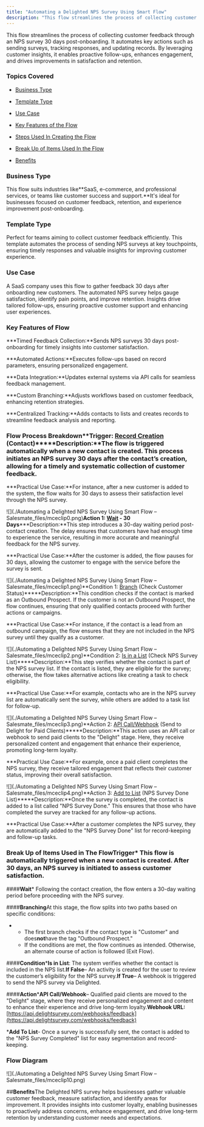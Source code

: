 ```yaml
---
title: "Automating a Delighted NPS Survey Using Smart Flow"
description: "This flow streamlines the process of collecting customer feedback through an NPS survey 30 days post-onboarding. It automates key actions such as send..."
---
```


This flow streamlines the process of collecting customer feedback through an NPS survey 30 days post-onboarding. It automates key actions such as sending surveys, tracking responses, and updating records. By leveraging customer insights, it enables proactive follow-ups, enhances engagement, and drives improvements in satisfaction and retention.



### Topics Covered


*   [Business Type](https://support.salesmate.io/hc/en-us/articles/42556840496665-Automating-a-Delighted-NPS-Survey-Using-Smart-Flow#01JHZZKQ0ZK00B75RPGXWBD1GQ)

*   [Template Type](https://support.salesmate.io/hc/en-us/articles/42556840496665-Automating-a-Delighted-NPS-Survey-Using-Smart-Flow#01JHZXFD9EJGR7QCB6A5RHB5HZ)

*   [Use Case](https://support.salesmate.io/hc/en-us/articles/42556840496665-Automating-a-Delighted-NPS-Survey-Using-Smart-Flow#01JHZXFD9EJGR7QCB6A5RHB5HZ)

*   [Key Features of the Flow](https://support.salesmate.io/hc/en-us/articles/42556840496665-Automating-a-Delighted-NPS-Survey-Using-Smart-Flow#01JHZXHG6TY8S1SZ57BH3G6T6D)

*   [Steps Used In Creating the Flow](https://support.salesmate.io/hc/en-us/articles/42556840496665-Automating-a-Delighted-NPS-Survey-Using-Smart-Flow#01JJ16DWTSS5K9N8FHHVYRJMY1)

*   [Break Up of Items Used In the Flow](https://support.salesmate.io/hc/en-us/articles/42556840496665-Automating-a-Delighted-NPS-Survey-Using-Smart-Flow#h_01JHT979E2NZ3VK5JH7FTYRVYV)

*   [Benefits](https://support.salesmate.io/hc/en-us/articles/42556840496665-Automating-a-Delighted-NPS-Survey-Using-Smart-Flow#01JJ18J2Y6RQSVV8BEFB76BPFJ)


### Business Type

This flow suits industries like**SaaS, e-commerce, and professional services, or teams like customer success and support.**It's ideal for businesses focused on customer feedback, retention, and experience improvement post-onboarding.



### Template Type

Perfect for teams aiming to collect customer feedback efficiently. This template automates the process of sending NPS surveys at key touchpoints, ensuring timely responses and valuable insights for improving customer experience.


### Use Case

A SaaS company uses this flow to gather feedback 30 days after onboarding new customers. The automated NPS survey helps gauge satisfaction, identify pain points, and improve retention. Insights drive tailored follow-ups, ensuring proactive customer support and enhancing user experiences.



### Key Features of Flow


***Timed Feedback Collection:**Sends NPS surveys 30 days post-onboarding for timely insights into customer satisfaction.

***Automated Actions:**Executes follow-ups based on record parameters, ensuring personalized engagement.

***Data Integration:**Updates external systems via API calls for seamless feedback management.

***Custom Branching:**Adjusts workflows based on customer feedback, enhancing retention strategies.

***Centralized Tracking:**Adds contacts to lists and creates records to streamline feedback analysis and reporting.


### Flow Process Breakdown**Trigger: [Record Creation](https://support.salesmate.io/hc/en-us/articles/36763966875289-Record-Created) (Contact)*****Description:**The flow is triggered automatically when a new contact is created. This process initiates an NPS survey 30 days after the contact’s creation, allowing for a timely and systematic collection of customer feedback.

***Practical Use Case:**For instance, after a new customer is added to the system, the flow waits for 30 days to assess their satisfaction level through the NPS survey.

![](./Automating a Delighted NPS Survey Using Smart Flow – Salesmate_files/mceclip0.png)**Action 1: [Wait](https://support.salesmate.io/hc/en-us/articles/38138356545433-Wait) - 30 Days*****Description:**This step introduces a 30-day waiting period post-contact creation. The delay ensures that customers have had enough time to experience the service, resulting in more accurate and meaningful feedback for the NPS survey.

***Practical Use Case:**After the customer is added, the flow pauses for 30 days, allowing the customer to engage with the service before the survey is sent.

![](./Automating a Delighted NPS Survey Using Smart Flow – Salesmate_files/mceclip1.png)**Condition 1: [Branch](https://support.salesmate.io/hc/en-us/articles/37780627045657-Branch) (Check Customer Status)*****Description:**This condition checks if the contact is marked as an Outbound Prospect. If the customer is not an Outbound Prospect, the flow continues, ensuring that only qualified contacts proceed with further actions or campaigns.

***Practical Use Case:**For instance, if the contact is a lead from an outbound campaign, the flow ensures that they are not included in the NPS survey until they qualify as a customer.

![](./Automating a Delighted NPS Survey Using Smart Flow – Salesmate_files/mceclip2.png)**Condition 2: [Is in a List](https://support.salesmate.io/hc/en-us/articles/37780752141209-Is-in-List) (Check NPS Survey List)*****Description:**This step verifies whether the contact is part of the NPS survey list. If the contact is listed, they are eligible for the survey; otherwise, the flow takes alternative actions like creating a task to check eligibility.

***Practical Use Case:**For example, contacts who are in the NPS survey list are automatically sent the survey, while others are added to a task list for follow-up.

![](./Automating a Delighted NPS Survey Using Smart Flow – Salesmate_files/mceclip3.png)**Action 2: [API Call/Webhook](https://support.salesmate.io/hc/en-us/articles/38138525618969-API-Call-Webhook) (Send to Delight for Paid Clients)*****Description:**This action uses an API call or webhook to send paid clients to the "Delight" stage. Here, they receive personalized content and engagement that enhance their experience, promoting long-term loyalty.

***Practical Use Case:**For example, once a paid client completes the NPS survey, they receive tailored engagement that reflects their customer status, improving their overall satisfaction.

![](./Automating a Delighted NPS Survey Using Smart Flow – Salesmate_files/mceclip4.png)**Action 3: [Add to List](https://support.salesmate.io/hc/en-us/articles/38138553100185-Add-to-List) (NPS Survey Done List)*****Description:**Once the survey is completed, the contact is added to a list called "NPS Survey Done." This ensures that those who have completed the survey are tracked for any follow-up actions.

***Practical Use Case:**After a customer completes the NPS survey, they are automatically added to the "NPS Survey Done" list for record-keeping and follow-up tasks.


### Break Up of Items Used in The Flow**Trigger***   This flow is automatically triggered when a new contact is created. After 30 days, an NPS survey is initiated to assess customer satisfaction.


####**Wait***   Following the contact creation, the flow enters a 30-day waiting period before proceeding with the NPS survey.


####**Branching**At this stage, the flow splits into two paths based on specific conditions:


*   *   The first branch checks if the contact type is "Customer" and does**not**have the tag "Outbound Prospect."
    *   If the conditions are met, the flow continues as intended. Otherwise, an alternate course of action is followed (Exit Flow).


####**Condition*****Is in List**: The system verifies whether the contact is included in the NPS list.**If False**– An activity is created for the user to review the customer’s eligibility for the NPS survey.**If True**– A webhook is triggered to send the NPS survey via Delighted.


####**Action*****API Call/Webhook**– Qualified paid clients are moved to the "Delight" stage, where they receive personalized engagement and content to enhance their experience and drive long-term loyalty.**Webhook URL:**[https://api.delightsurvey.com/webhooks/feedback](https://api.delightsurvey.com/webhooks/feedback)



***Add To List**- Once a survey is successfully sent, the contact is added to the "NPS Survey Completed" list for easy segmentation and record-keeping.


### Flow Diagram
![](./Automating a Delighted NPS Survey Using Smart Flow – Salesmate_files/mceclip10.png)



##**Benefits**The Delighted NPS survey helps businesses gather valuable customer feedback, measure satisfaction, and identify areas for improvement. It provides insights into customer loyalty, enabling businesses to proactively address concerns, enhance engagement, and drive long-term retention by understanding customer needs and expectations.
